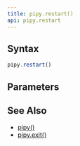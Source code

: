 ```yaml
---
title: pipy.restart()
api: pipy.restart
---
```


## Syntax

``` js
pipy.restart()
```

## Parameters

<Parameters/>

## See Also

* [pipy()](/reference/api/pipy)
* [pipy.exit()](/reference/api/pipy/exit)
